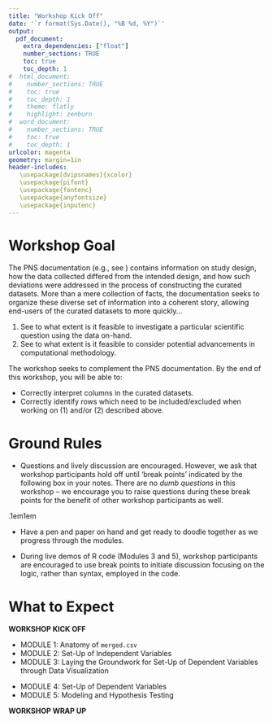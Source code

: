 ```yaml
---
title: "Workshop Kick Off"
date: '`r format(Sys.Date(), "%B %d, %Y")`'
output: 
  pdf_document:
    extra_dependencies: ["float"]
    number_sections: TRUE
    toc: true
    toc_depth: 1
#  html_document:
#    number_sections: TRUE
#    toc: true
#    toc_depth: 1
#    theme: flatly
#    highlight: zenburn
#  word_document:
#    number_sections: TRUE
#    toc: true
#    toc_depth: 1
urlcolor: magenta
geometry: margin=1in
header-includes:
   \usepackage[dvipsnames]{xcolor}
   \usepackage{pifont}
   \usepackage{fontenc}
   \usepackage{anyfontsize}
   \usepackage{inputenc}
---
```


\vspace{0.75cm}

# Workshop Goal

The PNS documentation (e.g., see \url{https://github.com/jamieyap/PNS}) contains information on study design, how the data collected differed from the intended design, and how such deviations were addressed in the process of constructing the curated datasets. More than a mere collection of facts, the documentation seeks to organize these diverse set of information into a coherent story, allowing end-users of the curated datasets to more quickly...

1. See to what extent is it feasible to investigate a particular scientific question using the data on-hand.
2. See to what extent is it feasible to consider potential advancements in computational methodology.

The workshop seeks to complement the PNS documentation. By the end of this workshop, you will be able to:

* Correctly interpret columns in the curated datasets.
* Correctly identify rows which need to be included/excluded when working on (1) and/or (2) described above.

# Ground Rules

* Questions and lively discussion are encouraged. However, we ask that workshop participants hold off until 'break points' indicated by the following box in your notes. There are no *dumb questions* in this workshop -- we encourage you to raise questions during these break points for the benefit of other workshop participants as well.

\fboxrule.1em\fboxsep1em
\fcolorbox{black}{red!5}{\color{black}
\begin{minipage}[0.30in]{6.3in}
\begin{center}BREAK: Any questions?\end{center}
\end{minipage}}

* Have a pen and paper on hand and get ready to doodle together as we progress through the modules.

* During live demos of R code (Modules 3 and 5), workshop participants are encouraged to use break points to initiate discussion focusing on the logic, rather than syntax, employed in the code.

# What to Expect

**WORKSHOP KICK OFF**

* MODULE 1: Anatomy of `merged.csv`
* MODULE 2: Set-Up of Independent Variables
* MODULE 3: Laying the Groundwork for Set-Up of Dependent Variables through Data Visualization

**\textcolor{Dandelion}{COFFEE/TEA/BAGEL BREAK: 15 minutes}**

* MODULE 4: Set-Up of Dependent Variables
* MODULE 5: Modeling and Hypothesis Testing

**\textcolor{Dandelion}{COFFEE/TEA/BAGEL BREAK: 5 minutes}**

**WORKSHOP WRAP UP**


